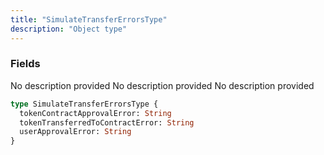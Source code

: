 ```yaml
---
title: "SimulateTransferErrorsType"
description: "Object type"
---
```


### Fields

<ResponseField name="tokenContractApprovalError" type="String">
  No description provided
</ResponseField>

<ResponseField name="tokenTransferredToContractError" type="String">
  No description provided
</ResponseField>

<ResponseField name="userApprovalError" type="String">
  No description provided
</ResponseField>


```graphql SimulateTransferErrorsType
type SimulateTransferErrorsType {
  tokenContractApprovalError: String
  tokenTransferredToContractError: String
  userApprovalError: String
}
```

